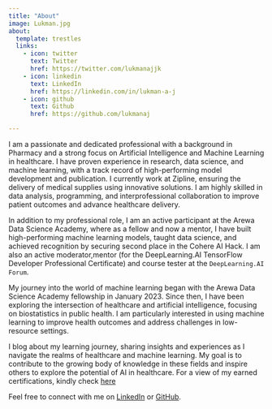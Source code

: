```yaml
---
title: "About"
image: Lukman.jpg
about:
  template: trestles
  links:
    - icon: twitter
      text: Twitter
      href: https://twitter.com/lukmanajjk
    - icon: linkedin
      text: LinkedIn
      href: https://linkedin.com/in/lukman-a-j
    - icon: github
      text: Github
      href: https://github.com/lukmanaj

---
```



I am a passionate and dedicated professional with a background in Pharmacy and a strong focus on Artificial
Intelligence and Machine Learning in healthcare. I have proven experience in research, data science, and machine
learning, with a track record of high-performing model development and publication. I currently work at
Zipline, ensuring the delivery of medical supplies using innovative solutions. I am highly skilled in data analysis,
programming, and interprofessional collaboration to improve patient outcomes and advance healthcare
delivery.

In addition to my professional role, I am an active participant at the Arewa Data Science Academy, where as a fellow and now a mentor, I have built high-performing machine learning models, taught data science, and achieved recognition by securing second place in the Cohere AI Hack. I am also an active moderator,mentor (for the DeepLearning.AI TensorFlow Developer Professional Certificate) and course tester at the `DeepLearning.AI Forum`.

My journey into the world of machine learning began with the Arewa Data Science Academy fellowship in January 2023. Since then, I have been exploring the intersection of healthcare and artificial intelligence, focusing on biostatistics in public health. I am particularly interested in using machine learning to improve health outcomes and address challenges in low-resource settings.

I blog about my learning journey, sharing insights and experiences as I navigate the realms of healthcare and machine learning. My goal is to contribute to the growing body of knowledge in these fields and inspire others to explore the potential of AI in healthcare. For a view of my earned certifications, kindly check [here](https://lukmanaj.github.io/certifications.html)

Feel free to connect with me on [LinkedIn](https://linkedin.com/in/lukman-a-j) or [GitHub](https://github.com/lukmanaj). 
